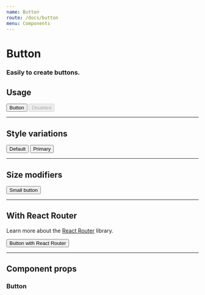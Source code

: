 ```yaml
---
name: Button
route: /docs/button
menu: Components
---
```



# Button
### Easily to create buttons.

## Usage
<Playground>
  <Button>Button</Button>
  <Button disabled>Disabled</Button>
</Playground>

---

## Style variations

<Playground>
  <Button>Default</Button>
  <Button primary>Primary</Button>
</Playground>

---

## Size modifiers

<Playground>
  <Button small>Small button</Button>
</Playground>

---

## With React Router
Learn more about the [React Router](https://reacttraining.com/react-router/) library.

<Playground>
  <Button component={_Link} to="/docs/link">Button with React Router</Button>
</Playground>

---

## Component props
### Button
<PropsTable of={Button} />
